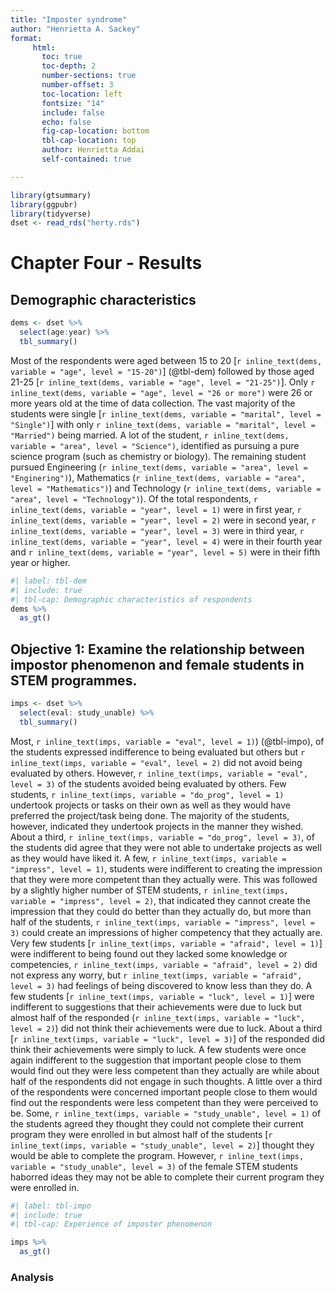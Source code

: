 ```yaml
---
title: "Imposter syndrome"
author: "Henrietta A. Sackey"
format: 
     html:
       toc: true
       toc-depth: 2
       number-sections: true
       number-offset: 3
       toc-location: left
       fontsize: "14"
       include: false
       echo: false
       fig-cap-location: bottom
       tbl-cap-location: top
       author: Henrietta Addai
       self-contained: true

---
```


```r
library(gtsummary)
library(ggpubr)
library(tidyverse)
dset <- read_rds("herty.rds")
```

# Chapter Four - Results

## Demographic characteristics

```r
dems <- dset %>% 
  select(age:year) %>% 
  tbl_summary()
```

Most of the respondents were aged between 15 to 20 [`r inline_text(dems, variable = "age", level = "15-20")`] (@tbl-dem) followed by those aged 21-25 [`r inline_text(dems, variable = "age", level = "21-25")`]. Only `r inline_text(dems, variable = "age", level = "26 or more")` were 26 or more years old at the time of data collection. The vast majority of the students were single [`r inline_text(dems, variable = "marital", level = "Single")`] with only `r inline_text(dems, variable = "marital", level = "Married")` being married. A lot of the student, `r inline_text(dems, variable = "area", level = "Science")`, identified as pursuing a pure science program (such as chemistry or biology). The remaining student pursued Engineering (`r inline_text(dems, variable = "area", level = "Enginering")`), Mathematics (`r inline_text(dems, variable = "area", level = "Mathematics")`) and Technology (`r inline_text(dems, variable = "area", level = "Technology")`). Of the total respondents, `r inline_text(dems, variable = "year", level = 1)` were in first year, `r inline_text(dems, variable = "year", level = 2)` were in second year, `r inline_text(dems, variable = "year", level = 3)` were in third year, `r inline_text(dems, variable = "year", level = 4)` were in their fourth year and `r inline_text(dems, variable = "year", level = 5)` were in their fifth year or higher.

```r
#| label: tbl-dem
#| include: true
#| tbl-cap: Demographic characteristics of respondents 
dems %>% 
  as_gt()
```

## Objective 1: Examine the relationship between impostor phenomenon and female students in STEM programmes.

```r
imps <- dset %>% 
  select(eval: study_unable) %>% 
  tbl_summary()
```

Most, `r inline_text(imps, variable = "eval", level = 1)`) (@tbl-impo), of the students expressed indifference to being evaluated but others but `r inline_text(imps, variable = "eval", level = 2)` did not avoid being evaluated by others. However, `r inline_text(imps, variable = "eval", level = 3)` of the students avoided being evaluated by others. Few students, `r inline_text(imps, variable = "do_prog", level = 1)` undertook projects or tasks on their own as well as they would have preferred the project/task being done. The majority of the students, however, indicated they undertook projects in the manner they wished. About a third, `r inline_text(imps, variable = "do_prog", level = 3)`, of the students did agree that they were not able to undertake projects as well as they would have liked it. A few, `r inline_text(imps, variable = "impress", level = 1)`, students were indifferent to creating the impression that they were more competent than they actually were. This was followed by a slightly higher number of STEM students, `r inline_text(imps, variable = "impress", level = 2)`, that indicated they cannot create the impression that they could do better than they actually do, but more than half of the students, `r inline_text(imps, variable = "impress", level = 3)` could create an impressions of higher competency that they actually are. Very few students [`r inline_text(imps, variable = "afraid", level = 1)`] were indifferent to being found out they lacked some knowledge or competencies, `r inline_text(imps, variable = "afraid", level = 2)` did not express any worry, but `r inline_text(imps, variable = "afraid", level = 3)` had feelings of being discovered to know less than they do. A few students [`r inline_text(imps, variable = "luck", level = 1)`] were indifferent to suggestions that their achievements were due to luck but almost half of the responded (`r inline_text(imps, variable = "luck", level = 2)`) did not think their achievements were due to luck. About a third [`r inline_text(imps, variable = "luck", level = 3)`] of the responded did think their achievements were simply to luck. A few students were once again indifferent to the suggestion that important people close to them would find out they were less competent than they actually are while about half of the respondents did not engage in such thoughts. A little over a third of the respondents were concerned important people close to them would find out the respondents were less competent than they were perceived to be. Some, `r inline_text(imps, variable = "study_unable", level = 1)` of the students agreed they thought they could not complete their current program they were enrolled in but almost half of the students [`r inline_text(imps, variable = "study_unable", level = 2)`] thought they would be able to complete the program. However, `r inline_text(imps, variable = "study_unable", level = 3)` of the female STEM students haborred ideas they may not be able to complete their current program they were enrolled in.

```r
#| label: tbl-impo
#| include: true
#| tbl-cap: Experience of imposter phenomenon

imps %>% 
  as_gt()
```

### Analysis

